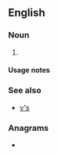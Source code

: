 {{also|vs|VS|Vs|vs.|v's|v.s.}}
==English==

===Noun===
{{head|en|noun plural form}}

# {{plural of|V|lang=en}}

====Usage notes====
{{U:en:plurals of letters}}

===See also===
* [[v's]]

===Anagrams===
* {{anagrams|en|a=sv|SV|s.v.}}